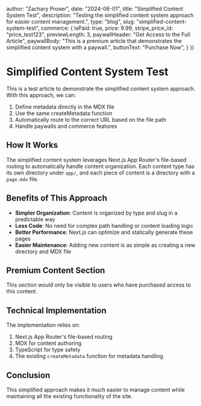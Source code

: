 
  author: "Zachary Proser",
  date: "2024-06-01",
  title: "Simplified Content System Test",
  description: "Testing the simplified content system approach for easier content management.",
  type: "blog",
  slug: "simplified-content-system-test",
  commerce: {
    isPaid: true,
    price: 9.99,
    stripe_price_id: "price_test123",
    previewLength: 3,
    paywallHeader: "Get Access to the Full Article",
    paywallBody: "This is a premium article that demonstrates the simplified content system with a paywall.",
    buttonText: "Purchase Now",
  }
})

# Simplified Content System Test

This is a test article to demonstrate the simplified content system approach. With this approach, we can:

1. Define metadata directly in the MDX file
2. Use the same createMetadata function
3. Automatically route to the correct URL based on the file path
4. Handle paywalls and commerce features

## How It Works

The simplified content system leverages Next.js App Router's file-based routing to automatically handle content organization. Each content type has its own directory under `app/`, and each piece of content is a directory with a `page.mdx` file.

<Newsletter />

## Benefits of This Approach

- **Simpler Organization**: Content is organized by type and slug in a predictable way
- **Less Code**: No need for complex path handling or content loading logic
- **Better Performance**: Next.js can optimize and statically generate these pages
- **Easier Maintenance**: Adding new content is as simple as creating a new directory and MDX file

<Callout type="GoDeeper" title="This is a premium feature" body="The rest of this content is behind a paywall to demonstrate the commerce functionality." />

## Premium Content Section

This section would only be visible to users who have purchased access to this content.

<ConsultingCTA />

## Technical Implementation

The implementation relies on:

1. Next.js App Router's file-based routing
2. MDX for content authoring
3. TypeScript for type safety
4. The existing `createMetadata` function for metadata handling

## Conclusion

This simplified approach makes it much easier to manage content while maintaining all the existing functionality of the site. 